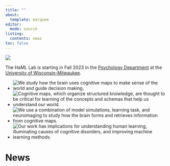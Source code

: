 ```yaml
---
title: ""
about:
  template: marquee
editor: 
  mode: source
listing:
  contents: news
toc: false
---
```


<div class="header">
<img src="images/logo_long.png">
</div>

The HaML Lab is starting in Fall 2023 in the <a href="https://uwm.edu/psychology/">Psychology Department</a> at the <a href="https://uwm.edu/">University of Wisconsin-Milwaukee</a>.

<div>
<ul class="overview">
<li><img src="images/home_icon1.png" alt="We study how the brain uses cognitive maps to make sense of the world and guide decision making."></li>
<li><img src="images/home_icon2.png" alt="Cognitive maps, which organize structured knowledge, are thought to be critical for learning of the concepts and schemas that help us understand our world."></li>
<li><img src="images/home_icon3.png" alt="We use a combination of model simulations, learning task, and neuroimaging to study how the brain forms and retrieves information from cognitive maps."></li>
<li><img src="images/home_icon4.png" alt="Our work has implications for understanding human learning, illuminating causes of cognitive disorders, and improving machine learning methods."></li>
</ul>
</div>

# News
